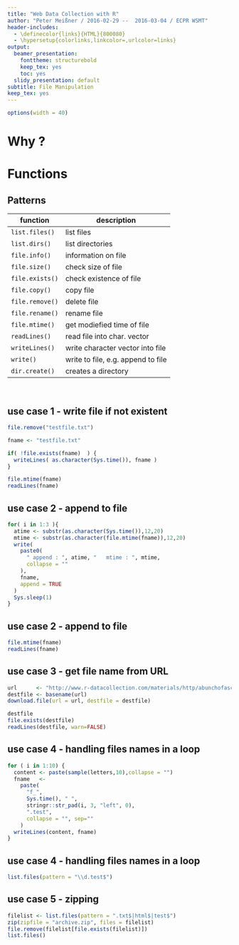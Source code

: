 ```yaml
---
title: "Web Data Collection with R"
author: "Peter Meißner / 2016-02-29 --  2016-03-04 / ECPR WSMT"
header-includes:
  - \definecolor{links}{HTML}{800080}
  - \hypersetup{colorlinks,linkcolor=,urlcolor=links}
output:
  beamer_presentation:
    fonttheme: structurebold
    keep_tex: yes
    toc: yes
  slidy_presentation: default
subtitle: File Manipulation
keep_tex: yes
---
```


```r
options(width = 40)
```


# Why ? 

# Functions

## Patterns

function      | description
------------- | -------------
`list.files()`        | list files 
`list.dirs()`         | list directories 
`file.info()`         | information on file
`file.size()`         | check size of file 
`file.exists()`       | check existence of file
`file.copy()`         | copy file
`file.remove()`       | delete file 
`file.rename()`       | rename file
`file.mtime()`        | get modiefied time of file 
`readLines()`         | read file into char. vector
`writeLines()`        | write character vector into file
`write()`             | write to file, e.g. append to file 
`dir.create()`        | creates a directory

&nbsp;
    
## use case 1 - write file if not existent
```r
file.remove("testfile.txt")
```

```r
fname <- "testfile.txt"

if( !file.exists(fname)  ) {
  writeLines( as.character(Sys.time()), fname )
}

file.mtime(fname)
readLines(fname)
```

## use case 2 - append to file 

```r

for( i in 1:3 ){
  atime <- substr(as.character(Sys.time()),12,20)
  mtime <- substr(as.character(file.mtime(fname)),12,20)
  write(
    paste0(
      " append : ", atime, "   mtime : ", mtime, 
      collapse = ""
    ), 
    fname, 
    append = TRUE
  )
  Sys.sleep(1)
}
```

## use case 2 - append to file

```r
file.mtime(fname)
readLines(fname)
```


## use case 3 - get file name from URL

```r
url      <- "http://www.r-datacollection.com/materials/http/abunchofasciis/index.html"
destfile <- basename(url)
download.file(url = url, destfile = destfile)
```

```r
destfile
file.exists(destfile)
readLines(destfile, warn=FALSE)
```


## use case 4 - handling files names in a loop

```r
for ( i in 1:10) {
  content <- paste(sample(letters,10),collapse = "")
  fname   <- 
    paste(
      "f_", 
      Sys.time(), " ", 
      stringr::str_pad(i, 3, "left", 0),  
      ".test",
      collapse = "", sep=""
    )
  writeLines(content, fname)
}
```

## use case 4 - handling files names in a loop

```r
list.files(pattern = "\\d.test$")
```


## use case 5 - zipping 

```r
filelist <- list.files(pattern = ".txt$|html$|test$")
zip(zipfile = "archive.zip", files = filelist)
file.remove(filelist[file.exists(filelist)])
list.files()
```





    
    

